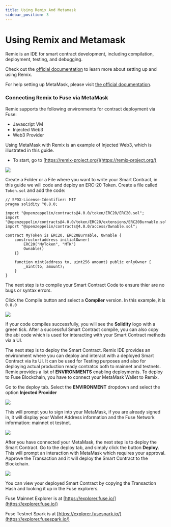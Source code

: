 ```yaml
---
title: Using Remix And Metamask
sidebar_position: 3
---
```


# Using Remix and Metamask

Remix is an IDE for smart contract development, including compilation, deployment, testing, and debugging.

Check out the [official documentation](https://remix-ide.readthedocs.io/en/latest/) to learn more about setting up and using Remix.

For help setting up MetaMask, please visit [the official documentation](https://metamask.zendesk.com/hc/en-us).

### Connecting Remix to Fuse via MetaMask <a href="#connecting-remix-to-gnosis-via-metamask" id="connecting-remix-to-gnosis-via-metamask"></a>

Remix supports the following environments for contract deployment via Fuse:

- Javascript VM
- Injected Web3
- Web3 Provider

Using MetaMask with Remix is an example of Injected Web3, which is illustrated in this guide.

- To start, go to [https://remix-project.org/](https://remix-project.org/)

<img src="/img/remix-ide/landing.png" />

Create a Folder or a File where you want to write your Smart Contract, in this guide we will code and deploy an ERC-20 Token. Create a file called `Token.sol` and add the code:

```solidity
// SPDX-License-Identifier: MIT
pragma solidity ^0.8.0;

import "@openzeppelin/contracts@4.0.0/token/ERC20/ERC20.sol";
import "@openzeppelin/contracts@4.0.0/token/ERC20/extensions/ERC20Burnable.sol";
import "@openzeppelin/contracts@4.0.0/access/Ownable.sol";

contract MyToken is ERC20, ERC20Burnable, Ownable {
    constructor(address initialOwner)
        ERC20("MyToken", "MTK")
        Ownable()
    {}

    function mint(address to, uint256 amount) public onlyOwner {
        _mint(to, amount);
    }
}
```

The next step is to compile your Smart Contract Code to ensure thier are no bugs or syntax errors.

Click the Compile button and select a **Compiler** version. In this example, it is `0.8.0`

<img src="/img/remix-ide/compile.png" />

If your code compiles successfully, you will see the **Solidity** logo with a green tick. After a successful Smart Contract compile, you can also copy the abi code which is used for interacting with your Smart Contract methods via a UI.

The next step is to deploy the Smart Contract. Remix IDE provides an environment where you can deploy and interact with a deployed Smart Contract via its UI. It can be used for Testing purposes and also for deploying actual production ready contratcs both to mainnet and testnets. Remix provides a list of **ENVIRONMENTS** enabling deployments. To deploy to Fuse Blockchain, you have to connect your MetaMask Wallet to Remix.

Go to the deploy tab. Select the **ENVIRONMENT** dropdown and select the option **Injected Provider**

<img src="/img/remix-ide/inject.png" />

This will prompt you to sign into your MetaMask, if you are already signed in, it will display your Wallet Address information and the Fuse Network information: mainnet ot testnet.

<img src="/img/remix-ide/injected.png" />

After you have connected your MetaMask, the next step is to deploy the Smart Contract. Go to the deploy tab, and simply click the button **Deploy**. This will prompt an interaction with MetaMask which requires your approval. Approve the Transaction and it will deploy the Smart Contract to the Blockchain.

<img src="/img/remix-ide/deploy.png" />

You can view your deployed Smart Contract by copying the Transaction Hash and looking it up in the Fuse explorers.

Fuse Mainnet Explorer is at [https://explorer.fuse.io/](https://explorer.fuse.io/)

Fuse Testnet Spark is at [https://explorer.fusespark.io/](https://explorer.fusespark.io/)
